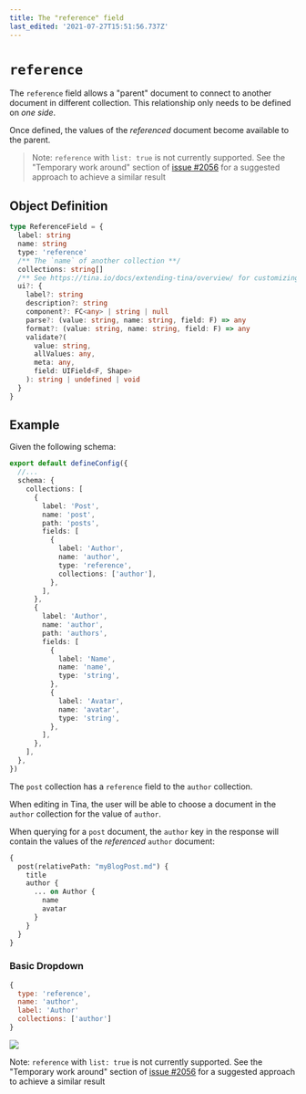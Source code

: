 ```yaml
---
title: The "reference" field
last_edited: '2021-07-27T15:51:56.737Z'
---
```


# `reference`

The `reference` field allows a "parent" document to connect to another document in different collection. This relationship only needs to be defined on *one side*.

Once defined, the values of the *referenced* document become available to the parent.

> Note: `reference` with `list: true` is not currently supported. See the "Temporary work around" section of [issue #2056](https://github.com/tinacms/tinacms/issues/2056) for a suggested approach to achieve a similar result

## Object Definition

```ts
type ReferenceField = {
  label: string
  name: string
  type: 'reference'
  /** The `name` of another collection **/
  collections: string[]
  /** See https://tina.io/docs/extending-tina/overview/ for customizing the UI **/
  ui?: {
    label?: string
    description?: string
    component?: FC<any> | string | null
    parse?: (value: string, name: string, field: F) => any
    format?: (value: string, name: string, field: F) => any
    validate?(
      value: string,
      allValues: any,
      meta: any,
      field: UIField<F, Shape>
    ): string | undefined | void
  }
}
```

## Example

Given the following schema:

```ts
export default defineConfig({
  //...
  schema: {
    collections: [
      {
        label: 'Post',
        name: 'post',
        path: 'posts',
        fields: [
          {
            label: 'Author',
            name: 'author',
            type: 'reference',
            collections: ['author'],
          },
        ],
      },
      {
        label: 'Author',
        name: 'author',
        path: 'authors',
        fields: [
          {
            label: 'Name',
            name: 'name',
            type: 'string',
          },
          {
            label: 'Avatar',
            name: 'avatar',
            type: 'string',
          },
        ],
      },
    ],
  },
})
```

The `post` collection has a `reference` field to the `author` collection.

When editing in Tina, the user will be able to choose a document in the `author` collection for the value of `author`.

When querying for a `post` document, the `author` key in the response will contain the values of the *referenced* `author` document:

```graphql
{
  post(relativePath: "myBlogPost.md") {
    title
    author {
      ... on Author {
        name
        avatar
      }
    }
  }
}
```

### Basic Dropdown

```javascript
{
  type: 'reference',
  name: 'author',
  label: 'Author'
  collections: ['author']
}
```

![](https://res.cloudinary.com/forestry-demo/image/upload/v1723169775/Screenshot_2024-08-09_121240_y5pffj.png)

Note: `reference` with `list: true` is not currently supported. See the "Temporary work around" section of [issue #2056](https://github.com/tinacms/tinacms/issues/2056) for a suggested approach to achieve a similar result
